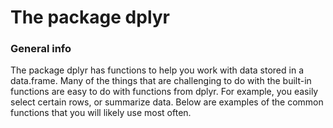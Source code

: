 <h1>The package dplyr</h1>

<h3>General info</h3>
The package dplyr has functions to help you work with data stored in a data.frame.  Many of the things that are challenging to do with the built-in functions are easy to do with functions from dplyr.  For example, you easily select certain rows, or summarize data.  Below are examples of the common functions that you will likely use most often.    